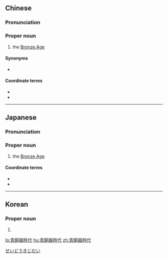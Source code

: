 {{also|青铜器时代}}
==Chinese==
{{zh-forms|s=青铜器时代|type=32}}
{{wikipedia|lang=zh}}
{{wikipedia|lang=yue}}

===Pronunciation===
{{zh-pron
|m=Qīngtóngqì Shídài
|c=cing1 tung4 hei3 si4 doi6
|cat=pn
}}

===Proper noun===
{{zh-proper noun}}

# {{lb|zh|archaeology}} the [[Bronze Age]]

====Synonyms====
* {{zh-l|青銅時代}}

====Coordinate terms====
* {{zh-l|石器時代}}
* {{zh-l|鐵器時代}}
{{zh-cat|Time}}

----

==Japanese==
{{ja-kanjitab|せい|どう|き|じ|だい|yomi=o}}

===Pronunciation===
{{ja-pron|せいどうき じだい|y=o|acc=6}}

===Proper noun===
{{ja-pos|proper|せいどうき じだい}}

# {{lb|ja|sort=せいどうきじだい|archaeology}} the [[Bronze Age]]

====Coordinate terms====
* {{ja-l|石器時代}}
* {{ja-l|鉄器時代}}

[[Category:ja:Time|せいどうきじだい]]

----

==Korean==
{{ko-hanjatab}}

===Proper noun===
{{ko-proper noun|hangeul=청동기 시대|mr=Ch'ŏngdonggi Sidae|y=Cengtongki Sitay|rv=Cheongdonggi Sidae}}

# {{hanja form of|청동기 시대|[[Bronze Age]]}}
[[lo:青銅器時代]]
[[hu:青銅器時代]]
[[zh:青銅器時代]]